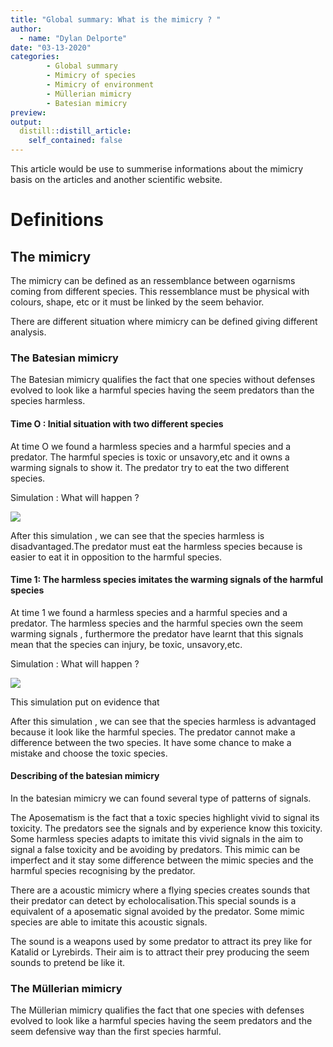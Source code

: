 ```yaml
---
title: "Global summary: What is the mimicry ? "
author: 
  - name: "Dylan Delporte"
date: "03-13-2020"
categories:
        - Global summary
        - Mimicry of species
        - Mimicry of environment
        - Müllerian mimicry
        - Batesian mimicry
preview: 
output:
  distill::distill_article:
    self_contained: false
---
```


This article would be use to summerise informations about the mimicry basis on the articles and another scientific website.

# Definitions

## The mimicry

The mimicry can be defined as an ressemblance between ogarnisms coming from different species. This ressemblance must be physical with colours, shape, etc or it must be linked by the seem behavior.

There are different situation where mimicry can be defined giving different analysis.

### The Batesian mimicry

The Batesian mimicry qualifies the fact that one species without defenses evolved to look like a harmful species having the seem predators than the species harmless.

#### Time O : Initial situation with two different species 

At time O we found a harmless species and a harmful species and a predator.
The harmful species is toxic or unsavory,etc and it owns a warming signals to show it.
The predator try to eat the two different species.

Simulation : What will happen ?

![](image/batesian-time-0.gif)

After this simulation , we can see that the species harmless is disadvantaged.The predator must eat the harmless species because is easier to eat it in opposition to the harmful species.


#### Time 1: The harmless species imitates the warming signals of the harmful species 

At time 1 we found a harmless species and a harmful species and a predator.
The harmless species and the harmful species own the seem warming signals , furthermore the predator have learnt that this signals mean that the species can injury, be toxic, unsavory,etc.

Simulation : What will happen ?

![](image/batesian-time-1.gif)

This simulation put on evidence that 


After this simulation , we can see that the species harmless is advantaged because it look like the harmful species. The predator cannot make a difference between the two species. It have some chance to make a mistake and choose the toxic species.

#### Describing of the batesian mimicry

In the batesian mimicry we can found several type of patterns of signals.

The Aposematism is the fact that a toxic species highlight vivid to signal its toxicity. The predators see the signals and by experience know this toxicity. Some harmless species adapts to imitate this vivid signals in the aim to signal a false toxicity and be avoiding by predators.
This mimic can be imperfect and it stay some difference between the mimic species and the harmful species recognising by the predator.

There are a acoustic mimicry where a flying species creates sounds that their predator can detect by echolocalisation.This special sounds is a equivalent of a aposematic signal avoided by the predator. Some mimic species are able to imitate this acoustic signals.

The sound is a weapons used by some predator to attract its prey like for Katalid or Lyrebirds. Their aim is to attract their prey producing the seem sounds to pretend be like it.

### The Müllerian mimicry

The Müllerian mimicry qualifies the fact that one species with defenses evolved to look like a harmful species having the seem predators and the seem defensive way than the first species harmful.











